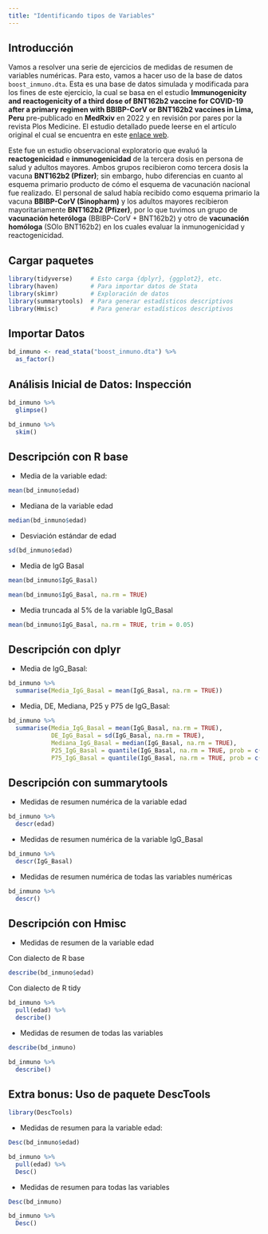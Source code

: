 ```yaml
---
title: "Identificando tipos de Variables"
---
```


## Introducción

Vamos a resolver una serie de ejercicios de medidas de resumen de variables numéricas. Para esto, vamos a hacer uso de la base de datos `boost_inmuno.dta`. Esta es una base de datos simulada y modificada para los fines de este ejercicio, la cual se basa en el estudio **Immunogenicity and reactogenicity of a third dose of BNT162b2 vaccine for COVID-19 after a primary regimen with BBIBP-CorV or BNT162b2 vaccines in Lima, Peru** pre-publicado en **MedRxiv** en 2022 y en revisión por pares por la revista Plos Medicine. El estudio detallado puede leerse en el artículo original el cual se encuentra en este [enlace web](https://www.medrxiv.org/content/10.1101/2022.05.01.22274548v1). 

Este fue un estudio observacional exploratorio que evaluó la **reactogenicidad** e **inmunogenicidad** de la tercera dosis en persona de salud y adultos mayores. Ambos grupos recibieron como tercera dosis la vacuna **BNT162b2 (Pfizer)**; sin embargo, hubo diferencias en cuanto al esquema primario producto de cómo el esquema de vacunación nacional fue realizado. El personal de salud había recibido como esquema primario la vacuna **BBIBP-CorV (Sinopharm)** y los adultos mayores recibieron mayoritariamente **BNT162b2 (Pfizer)**, por lo que tuvimos un grupo de **vacunación heteróloga** (BBIBP-CorV + BNT162b2) y otro de **vacunación homóloga** (SOlo BNT162b2) en los cuales evaluar la inmunogenicidad y reactogenicidad.

## Cargar paquetes

```r
library(tidyverse)     # Esto carga {dplyr}, {ggplot2}, etc.
library(haven)         # Para importar datos de Stata
library(skimr)         # Exploración de datos
library(summarytools)  # Para generar estadísticos descriptivos
library(Hmisc)         # Para generar estadísticos descriptivos
```

## Importar Datos

```r
bd_inmuno <- read_stata("boost_inmuno.dta") %>% 
  as_factor()
```

## Análisis Inicial de Datos: Inspección

```r
bd_inmuno %>% 
  glimpse()
```

```r
bd_inmuno %>% 
  skim()
```

## Descripción con R base

- Media de la variable edad:

```r
mean(bd_inmuno$edad)
```

- Mediana de la variable edad

```r
median(bd_inmuno$edad)
```

- Desviación estándar de edad

```r
sd(bd_inmuno$edad)
```

- Media de IgG Basal

```r
mean(bd_inmuno$IgG_Basal)
```

```r
mean(bd_inmuno$IgG_Basal, na.rm = TRUE)
```

- Media truncada al 5% de la variable IgG_Basal

```r
mean(bd_inmuno$IgG_Basal, na.rm = TRUE, trim = 0.05)
```

## Descripción con dplyr

- Media de IgG_Basal:

```r
bd_inmuno %>% 
  summarise(Media_IgG_Basal = mean(IgG_Basal, na.rm = TRUE))
```
- Media, DE, Mediana, P25 y P75 de IgG_Basal:

```r
bd_inmuno %>% 
  summarise(Media_IgG_Basal = mean(IgG_Basal, na.rm = TRUE), 
            DE_IgG_Basal = sd(IgG_Basal, na.rm = TRUE), 
            Mediana_IgG_Basal = median(IgG_Basal, na.rm = TRUE), 
            P25_IgG_Basal = quantile(IgG_Basal, na.rm = TRUE, prob = c(0.25)), 
            P75_IgG_Basal = quantile(IgG_Basal, na.rm = TRUE, prob = c(0.75)))
```

## Descripción con summarytools

- Medidas de resumen numérica de la variable edad

```r
bd_inmuno %>% 
  descr(edad)
```

- Medidas de resumen numérica de la variable IgG_Basal

```r
bd_inmuno %>% 
  descr(IgG_Basal)
```

- Medidas de resumen numérica de todas las variables numéricas

```r
bd_inmuno %>% 
  descr()
```

## Descripción con Hmisc

- Medidas de resumen de la variable edad

Con dialecto de R base

```r
describe(bd_inmuno$edad)
```

Con dialecto de R tidy

```r
bd_inmuno %>% 
  pull(edad) %>% 
  describe()
```

- Medidas de resumen de todas las variables

```r
describe(bd_inmuno)
```

```r
bd_inmuno %>% 
  describe()
```

## Extra bonus: Uso de paquete DescTools

```r
library(DescTools)
```

- Medidas de resumen para la variable edad:

```r
Desc(bd_inmuno$edad)
```

```r
bd_inmuno %>% 
  pull(edad) %>% 
  Desc()
```

- Medidas de resumen para todas las variables

```r
Desc(bd_inmuno)
```

```r
bd_inmuno %>% 
  Desc()
```